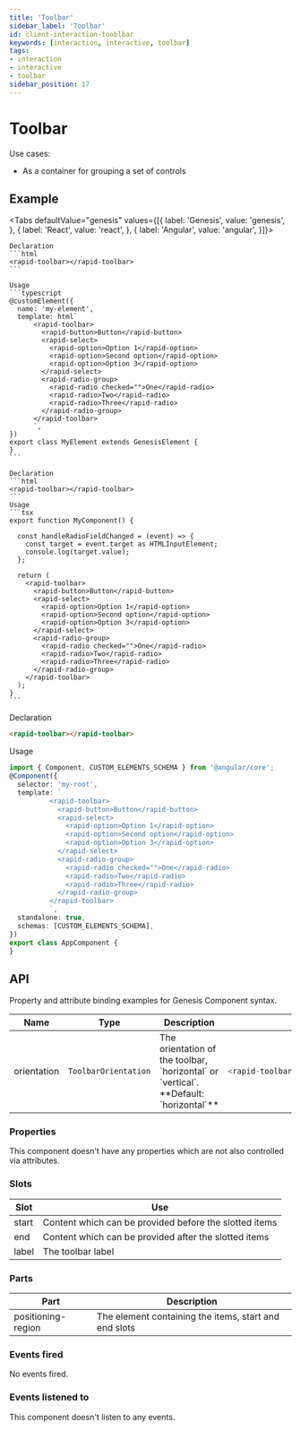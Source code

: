 ```yaml
---
title: 'Toolbar'
sidebar_label: 'Toolbar'
id: client-interaction-tooblbar
keywords: [interaction, interactive, toolbar]
tags:
- interaction
- interactive
- toolbar
sidebar_position: 17
---
```



# Toolbar

Use cases:
* As a container for grouping a set of controls

## Example

<ToolbarDemo />

<Tabs defaultValue="genesis" values={[{ label: 'Genesis', value: 'genesis', }, { label: 'React', value: 'react', }, { label: 'Angular', value: 'angular', }]}>

  <TabItem value="genesis">

    Declaration
    ```html
    <rapid-toolbar></rapid-toolbar>
    ```

    Usage
    ```typescript
    @customElement({
      name: 'my-element',
      template: html`
          <rapid-toolbar>
            <rapid-button>Button</rapid-button>
            <rapid-select>
              <rapid-option>Option 1</rapid-option>
              <rapid-option>Second option</rapid-option>
              <rapid-option>Option 3</rapid-option>
            </rapid-select>
            <rapid-radio-group>
              <rapid-radio checked="">One</rapid-radio>
              <rapid-radio>Two</rapid-radio>
              <rapid-radio>Three</rapid-radio>
            </rapid-radio-group>
          </rapid-toolbar>
          `,
    })
    export class MyElement extends GenesisElement {
    }
    ```

  </TabItem>
  <TabItem value="react">

    Declaration
    ```html
    <rapid-toolbar></rapid-toolbar>
    ```
    Usage
    ```tsx
    export function MyComponent() {

      const handleRadioFieldChanged = (event) => {
        const target = event.target as HTMLInputElement;
        console.log(target.value);
      };

      return (
        <rapid-toolbar>
          <rapid-button>Button</rapid-button>
          <rapid-select>
            <rapid-option>Option 1</rapid-option>
            <rapid-option>Second option</rapid-option>
            <rapid-option>Option 3</rapid-option>
          </rapid-select>
          <rapid-radio-group>
            <rapid-radio checked="">One</rapid-radio>
            <rapid-radio>Two</rapid-radio>
            <rapid-radio>Three</rapid-radio>
          </rapid-radio-group>
        </rapid-toolbar>
      );
    }
    ```
</TabItem>
<TabItem value="angular">

  Declaration
  ```html
  <rapid-toolbar></rapid-toolbar>
  ```

  Usage
  ```typescript
  import { Component, CUSTOM_ELEMENTS_SCHEMA } from '@angular/core';
  @Component({
    selector: 'my-root',
    template: `
            <rapid-toolbar>
              <rapid-button>Button</rapid-button>
              <rapid-select>
                <rapid-option>Option 1</rapid-option>
                <rapid-option>Second option</rapid-option>
                <rapid-option>Option 3</rapid-option>
              </rapid-select>
              <rapid-radio-group>
                <rapid-radio checked="">One</rapid-radio>
                <rapid-radio>Two</rapid-radio>
                <rapid-radio>Three</rapid-radio>
              </rapid-radio-group>
            </rapid-toolbar>
            `,
    standalone: true,
    schemas: [CUSTOM_ELEMENTS_SCHEMA],
  })
  export class AppComponent {
  }
  ```
</TabItem>
</Tabs>

## API

Property and attribute binding examples for Genesis Component syntax.

<table>
  <thead><tr><th>Name</th><th>Type</th><th>Description</th><th>Example</th></tr></thead>
  <tbody>
    <tr>
      <td>orientation</td>
      <td><code>ToolbarOrientation</code></td>
      <td>The orientation of the toolbar, `horizontal` or `vertical`. **Default: `horizontal`**</td>
<td>

```typescript
<rapid-toolbar orientation="horizontal">
```

</td>
    </tr>
  </tbody>
</table>

### Properties
This component doesn't have any properties which are not also controlled via attributes.

### Slots

| Slot | Use |
|---|---|
| start	|	Content which can be provided before the slotted items |
| end	|	Content which can be provided after the slotted items |
| label	| The toolbar label |

### Parts

| Part | Description |
|---|---|
| positioning-region | The element containing the items, start and end slots |

### Events fired
No events fired.

### Events listened to
This component doesn't listen to any events.
